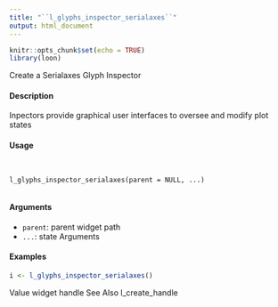 ```yaml
---
title: "``l_glyphs_inspector_serialaxes``"
output: html_document
---
```


```r
knitr::opts_chunk$set(echo = TRUE)
library(loon)
```


Create a Serialaxes Glyph Inspector

#### Description 

Inpectors provide graphical user interfaces to oversee and modify plot states

#### Usage
<pre><code>

l_glyphs_inspector_serialaxes(parent = NULL, ...)

</code></pre>
#### Arguments 

* ``parent ``:  parent widget path
* ``...``: state Arguments 



#### Examples 
```r
i <- l_glyphs_inspector_serialaxes()
```

Value
widget handle
See Also
l_create_handle
